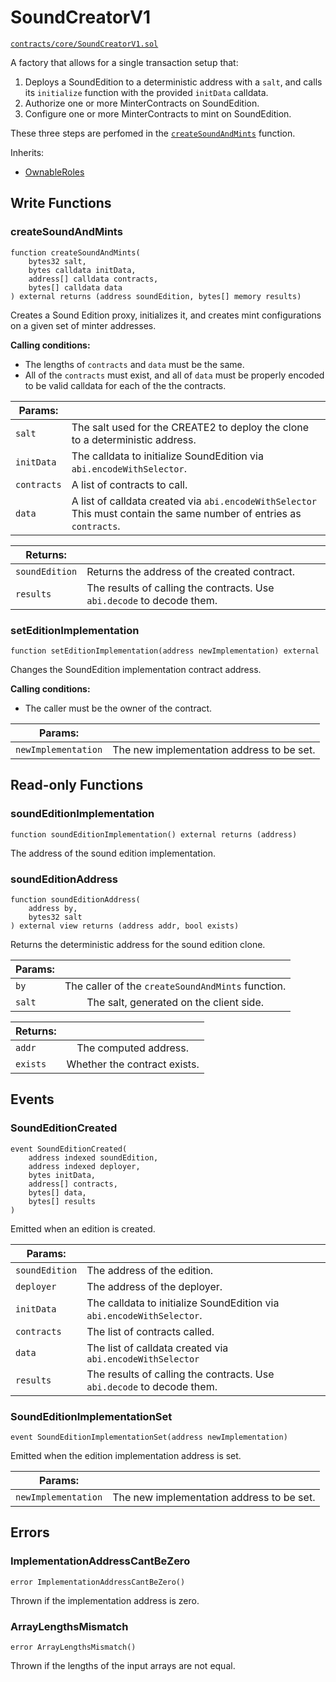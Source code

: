# SoundCreatorV1

[`contracts/core/SoundCreatorV1.sol`](https://github.com/soundxyz/sound-protocol/blob/master/contracts/core/SoundCreatorV1.sol)

A factory that allows for a single transaction setup that:

1. Deploys a SoundEdition to a deterministic address with a `salt`, and calls its `initialize` function with the provided `initData` calldata.
2. Authorize one or more MinterContracts on SoundEdition.
3. Configure one or more MinterContracts to mint on SoundEdition.

These three steps are perfomed in the [`createSoundAndMints`](sound-creator-v1#createsoundandmints) function.

Inherits:

- [OwnableRoles](/protocol/libraries/ownable-roles)

## Write Functions

### createSoundAndMints

```solidity
function createSoundAndMints(
    bytes32 salt,
    bytes calldata initData,
    address[] calldata contracts,
    bytes[] calldata data
) external returns (address soundEdition, bytes[] memory results)
```

Creates a Sound Edition proxy, initializes it, and creates mint configurations on a given set of minter addresses.

**Calling conditions:**

- The lengths of `contracts` and `data` must be the same.
- All of the `contracts` must exist, and all of `data` must be properly encoded to be valid calldata for each of the the contracts.

| Params:     |                                                                                                                      |
| ----------- | -------------------------------------------------------------------------------------------------------------------- |
| `salt`      | The salt used for the CREATE2 to deploy the clone to a deterministic address.                                        |
| `initData`  | The calldata to initialize SoundEdition via `abi.encodeWithSelector`.                                                |
| `contracts` | A list of contracts to call.                                                                                         |
| `data`      | A list of calldata created via `abi.encodeWithSelector` This must contain the same number of entries as `contracts`. |

| Returns:       |                                                                        |
| -------------- | ---------------------------------------------------------------------- |
| `soundEdition` | Returns the address of the created contract.                           |
| `results`      | The results of calling the contracts. Use `abi.decode` to decode them. |

### setEditionImplementation

```solidity
function setEditionImplementation(address newImplementation) external
```

Changes the SoundEdition implementation contract address.

**Calling conditions:**

- The caller must be the owner of the contract.

| Params:             |                                           |
| ------------------- | ----------------------------------------- |
| `newImplementation` | The new implementation address to be set. |

## Read-only Functions

### soundEditionImplementation

```solidity
function soundEditionImplementation() external returns (address)
```

The address of the sound edition implementation.

### soundEditionAddress

```solidity
function soundEditionAddress(
    address by,
    bytes32 salt
) external view returns (address addr, bool exists)
```

Returns the deterministic address for the sound edition clone.

| Params: |                                                   |
| :------ | :-----------------------------------------------: |
| `by`    | The caller of the `createSoundAndMints` function. |
| `salt`  |      The salt, generated on the client side.      |

| Returns: |                              |
| :------- | :--------------------------: |
| `addr`   |    The computed address.     |
| `exists` | Whether the contract exists. |

## Events

### SoundEditionCreated

```solidity
event SoundEditionCreated(
    address indexed soundEdition,
    address indexed deployer,
    bytes initData,
    address[] contracts,
    bytes[] data,
    bytes[] results
)
```

Emitted when an edition is created.

| Params:        |                                                                        |
| -------------- | ---------------------------------------------------------------------- |
| `soundEdition` | The address of the edition.                                            |
| `deployer`     | The address of the deployer.                                           |
| `initData`     | The calldata to initialize SoundEdition via `abi.encodeWithSelector`.  |
| `contracts`    | The list of contracts called.                                          |
| `data`         | The list of calldata created via `abi.encodeWithSelector`              |
| `results`      | The results of calling the contracts. Use `abi.decode` to decode them. |

### SoundEditionImplementationSet

```solidity
event SoundEditionImplementationSet(address newImplementation)
```

Emitted when the edition implementation address is set.

| Params:             |                                           |
| ------------------- | ----------------------------------------- |
| `newImplementation` | The new implementation address to be set. |

## Errors

### ImplementationAddressCantBeZero

```solidity
error ImplementationAddressCantBeZero()
```

Thrown if the implementation address is zero.

### ArrayLengthsMismatch

```solidity
error ArrayLengthsMismatch()
```

Thrown if the lengths of the input arrays are not equal.

